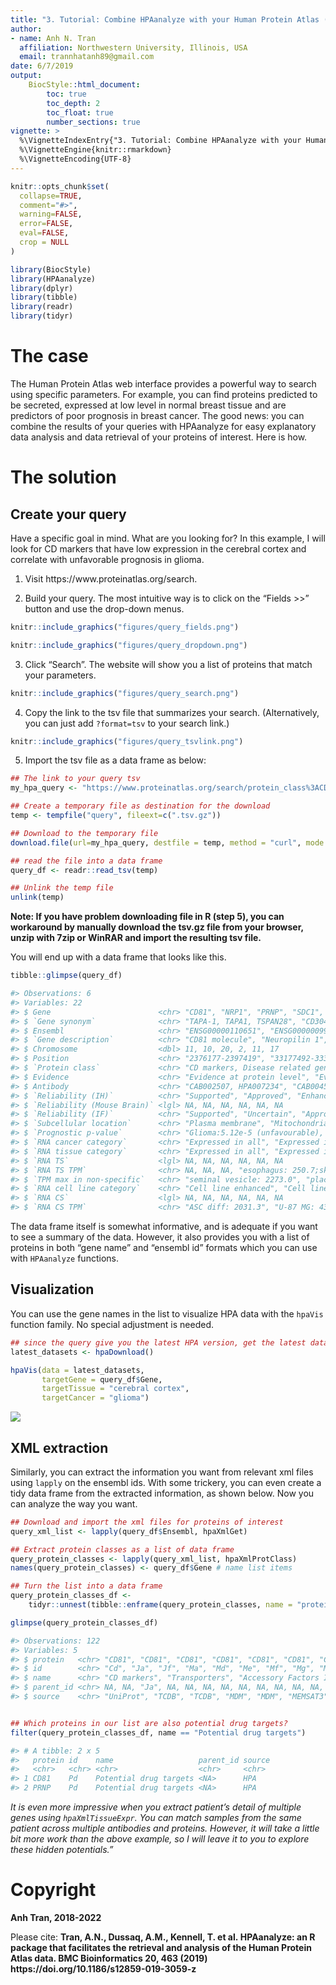 ```yaml
---
title: "3. Tutorial: Combine HPAanalyze with your Human Protein Atlas (HPA) queries"
author:
- name: Anh N. Tran
  affiliation: Northwestern University, Illinois, USA
  email: trannhatanh89@gmail.com
date: 6/7/2019
output: 
    BiocStyle::html_document:
        toc: true
        toc_depth: 2
        toc_float: true
        number_sections: true
vignette: >
  %\VignetteIndexEntry{"3. Tutorial: Combine HPAanalyze with your Human Protein Atlas (HPA) queries"}
  %\VignetteEngine{knitr::rmarkdown}
  %\VignetteEncoding{UTF-8}
---
```


```r
knitr::opts_chunk$set(
  collapse=TRUE,
  comment="#>",
  warning=FALSE,
  error=FALSE,
  eval=FALSE,
  crop = NULL
)
```

```r
library(BiocStyle)
library(HPAanalyze)
library(dplyr)
library(tibble)
library(readr)
library(tidyr)
```

# The case 

The Human Protein Atlas web interface provides a powerful way to search using specific parameters. For example, you can find proteins predicted to be secreted, expressed at low level in normal breast tissue and are predictors of poor prognosis in breast cancer. The good news: you can combine the results of your queries with HPAanalyze for easy explanatory data analysis and data retrieval of your proteins of interest. Here is how.

# The solution

## Create your query

Have a specific goal in mind. What are you looking for? In this example, I will look for CD markers that have low expression in the cerebral cortex and correlate with unfavorable prognosis in glioma.

1. Visit https://www.proteinatlas.org/search.

2. Build your query. The most intuitive way is to click on the "Fields >>" button and use the drop-down menus.

```r
knitr::include_graphics("figures/query_fields.png")
```
```r
knitr::include_graphics("figures/query_dropdown.png")
```

3. Click "Search". The website will show you a list of proteins that match your parameters.

```r
knitr::include_graphics("figures/query_search.png")
```

4. Copy the link to the tsv file that summarizes your search. (Alternatively, you can just add `?format=tsv` to your search link.)

```r
knitr::include_graphics("figures/query_tsvlink.png")
```

5. Import the tsv file as a data frame as below:

```r
## The link to your query tsv
my_hpa_query <- "https://www.proteinatlas.org/search/protein_class%3ACD+markers+AND+normal_expression%3ACerebral+cortex%3BAny%3BNot+detected%2CLow+AND+prognostic%3AGlioma%3BUnfavourable?format=tsv"

## Create a temporary file as destination for the download
temp <- tempfile("query", fileext=c(".tsv.gz"))

## Download to the temporary file
download.file(url=my_hpa_query, destfile = temp, method = "curl", mode = "wb")

## read the file into a data frame
query_df <- readr::read_tsv(temp)

## Unlink the temp file
unlink(temp)
```

**Note: If you have problem downloading file in R (step 5), you can workaround by manually download the tsv.gz file from your browser, unzip with 7zip or WinRAR and import the resulting tsv file.**

You will end up with a data frame that looks like this.

```r
tibble::glimpse(query_df)

#> Observations: 6
#> Variables: 22
#> $ Gene                        <chr> "CD81", "NRP1", "PRNP", "SDC1", "THY...
#> $ `Gene synonym`              <chr> "TAPA-1, TAPA1, TSPAN28", "CD304, NR...
#> $ Ensembl                     <chr> "ENSG00000110651", "ENSG00000099250"...
#> $ `Gene description`          <chr> "CD81 molecule", "Neuropilin 1", "Pr...
#> $ Chromosome                  <dbl> 11, 10, 20, 2, 11, 17
#> $ Position                    <chr> "2376177-2397419", "33177492-3333626...
#> $ `Protein class`             <chr> "CD markers, Disease related genes, ...
#> $ Evidence                    <chr> "Evidence at protein level", "Eviden...
#> $ Antibody                    <chr> "CAB002507, HPA007234", "CAB004511, ...
#> $ `Reliability (IH)`          <chr> "Supported", "Approved", "Enhanced",...
#> $ `Reliability (Mouse Brain)` <lgl> NA, NA, NA, NA, NA, NA
#> $ `Reliability (IF)`          <chr> "Supported", "Uncertain", "Approved"...
#> $ `Subcellular location`      <chr> "Plasma membrane", "Mitochondria", "...
#> $ `Prognostic p-value`        <chr> "Glioma:5.12e-5 (unfavourable), Panc...
#> $ `RNA cancer category`       <chr> "Expressed in all", "Expressed in al...
#> $ `RNA tissue category`       <chr> "Expressed in all", "Expressed in al...
#> $ `RNA TS`                    <lgl> NA, NA, NA, NA, NA, NA
#> $ `RNA TS TPM`                <chr> NA, NA, NA, "esophagus: 250.7;skin: ...
#> $ `TPM max in non-specific`   <chr> "seminal vesicle: 2273.0", "placenta...
#> $ `RNA cell line category`    <chr> "Cell line enhanced", "Cell line enh...
#> $ `RNA CS`                    <lgl> NA, NA, NA, NA, NA, NA
#> $ `RNA CS TPM`                <chr> "ASC diff: 2031.3", "U-87 MG: 437.4"...
```

The data frame itself is somewhat informative, and is adequate if you want to see a summary of the data. However, it also provides you with a list of proteins in both "gene name" and "ensembl id" formats which you can use with `HPAanalyze` functions.

## Visualization

You can use the gene names in the list to visualize HPA data with the `hpaVis` function family. No special adjustment is needed.

```r
## since the query give you the latest HPA version, get the latest datasets to match
latest_datasets <- hpaDownload()

hpaVis(data = latest_datasets,
       targetGene = query_df$Gene,
       targetTissue = "cerebral cortex",
       targetCancer = "glioma")
```
![](figures/query_vis.png)

## XML extraction

Similarly, you can extract the information you want from relevant xml files using `lapply` on the ensembl ids. With some trickery, you can even create a tidy data frame from the extracted information, as shown below. Now you can analyze the way you want.

```r
## Download and import the xml files for proteins of interest
query_xml_list <- lapply(query_df$Ensembl, hpaXmlGet)

## Extract protein classes as a list of data frame
query_protein_classes <- lapply(query_xml_list, hpaXmlProtClass)
names(query_protein_classes) <- query_df$Gene # name list items

## Turn the list into a data frame
query_protein_classes_df <- 
    tidyr::unnest(tibble::enframe(query_protein_classes, name = "protein"))

glimpse(query_protein_classes_df)

#> Observations: 122
#> Variables: 5
#> $ protein   <chr> "CD81", "CD81", "CD81", "CD81", "CD81", "CD81", "CD81"...
#> $ id        <chr> "Cd", "Ja", "Jf", "Ma", "Md", "Me", "Mf", "Mg", "Mh", ...
#> $ name      <chr> "CD markers", "Transporters", "Accessory Factors Invol...
#> $ parent_id <chr> NA, NA, "Ja", NA, NA, NA, NA, NA, NA, NA, NA, NA, NA, ...
#> $ source    <chr> "UniProt", "TCDB", "TCDB", "MDM", "MDM", "MEMSAT3", "M...


## Which proteins in our list are also potential drug targets?
filter(query_protein_classes_df, name == "Potential drug targets")

#> # A tibble: 2 x 5
#>   protein id    name                   parent_id source
#>   <chr>   <chr> <chr>                  <chr>     <chr> 
#> 1 CD81    Pd    Potential drug targets <NA>      HPA   
#> 2 PRNP    Pd    Potential drug targets <NA>      HPA
```

*It is even more impressive when you extract patient's detail of multiple genes using `hpaXmlTissueExpr`. You can match samples from the same patient across multiple antibodies and proteins. However, it will take a little bit more work than the above example, so I will leave it to you to explore these hidden potentials."*

# Copyright

__Anh Tran, 2018-2022 __

Please cite: __Tran, A.N., Dussaq, A.M., Kennell, T. et al. HPAanalyze: an R package that facilitates the retrieval and analysis of the Human Protein Atlas data. BMC Bioinformatics 20, 463 (2019) https://doi.org/10.1186/s12859-019-3059-z __
